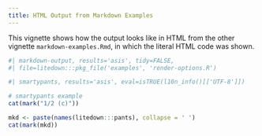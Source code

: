 ```yaml
---
title: HTML Output from Markdown Examples
---
```


<!--
%\VignetteEngine{litedown::vignette}
%\VignetteIndexEntry{HTML Output from Markdown Examples}
-->

This vignette shows how the output looks like in HTML from the other vignette `markdown-examples.Rmd`, in which the literal HTML code was shown.

```r
#| markdown-output, results='asis', tidy=FALSE,
#| file=litedown:::pkg_file('examples', 'render-options.R')
```

```r
#| smartypants, results='asis', eval=isTRUE(l10n_info()[['UTF-8']])

# smartypants example
cat(mark("1/2 (c)"))

mkd <- paste(names(litedown:::pants), collapse = ' ')
cat(mark(mkd))
```
